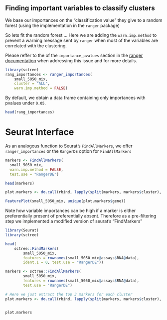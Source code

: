 

## Finding important variables to classify clusters

We base our importances on the "classification value" they give to a random
forest (using the implementation in the `ranger` package)

So lets fit the random forest ...
Here we are adding the `warn.imp.method` to prevent a warning message sent by
`ranger` when most of the variables are correlated with the clustering.

Please reffer to the  of the `importance_pvalues` section in the
[ranger documentation](https://cran.r-project.org/web/packages/ranger/ranger.pdf)
when addressing this issue and for more details.

```r
library(sctree)
rang_importances <- ranger_importances(
    small_5050_mix,
    cluster = "ALL",
    warn.imp.method = FALSE)

```

By default, we obtain a data frame containing only importances with pvalues
under `0.05`.

```r
head(rang_importances)
```


# Seurat Interface

As an analogous function to Seurat's `FindAllMarkers`, we offer
`ranger_importances` or the `RangerDE` option for `FindAllMarkers`

```r
markers <- FindAllMarkers(
  small_5050_mix,
  warn.imp.method = FALSE, 
  test.use = "RangerDE")

head(markers)

plot.markers <- do.call(rbind, lapply(split(markers, markers$cluster), head, 3))

FeaturePlot(small_5050_mix, unique(plot.markers$gene))
```

Note how variable importances can be high if a marker is either preferentially
present of preferentially absent. Therefore as a pre-filtering step we
implemented a modified version of seurat's "FindMarkers"

```r
library(Seurat)
library(sctree)

head(
    sctree::FindMarkers(
        small_5050_mix,
        features = rownames(small_5050_mix@assays$RNA@data),
        ident.1 = 0, test.use = "RangerDE"))

```

```r

markers <- sctree::FindAllMarkers(
        small_5050_mix,
        features = rownames(small_5050_mix@assays$RNA@data),
        test.use = "RangerDE")

# Here we just extract the top 3 markers for each cluster
plot.markers <- do.call(rbind, lapply(split(markers, markers$cluster), head, 3))


plot.markers
```

